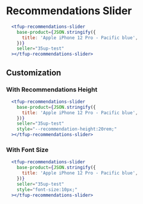 

# Recommendations Slider

<Story id="recommendations-slider--default" />

```jsx
  <tfup-recommendations-slider
    base-product={JSON.stringify({
      title: 'Apple iPhone 12 Pro - Pacific blue',
    })}
    seller="35up-test"
  ></tfup-recommendations-slider>
```

## Customization

### With Recommendations Height

<Story id="recommendations-slider--with-recommendations-height" />

```jsx
  <tfup-recommendations-slider
    base-product={JSON.stringify({
      title: 'Apple iPhone 12 Pro - Pacific blue',
    })}
    seller="35up-test"
    style="--recommendation-height:20rem;"
  ></tfup-recommendations-slider>
```

### With Font Size

<Story id="recommendations-slider--with-font-size" />

```jsx
  <tfup-recommendations-slider
    base-product={JSON.stringify({
      title: 'Apple iPhone 12 Pro - Pacific blue',
    })}
    seller="35up-test"
    style="font-size:10px;"
  ></tfup-recommendations-slider>
```
